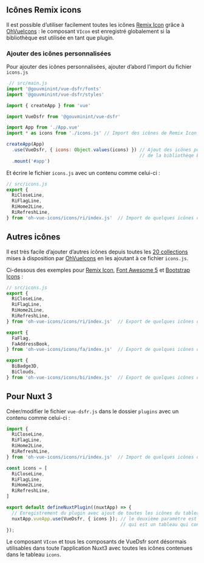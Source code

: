 
<Meta title="Fondamentaux/4.1 Icônes personnalisées" />

## Icônes Remix icons

Il est possible d’utiliser facilement toutes les icônes [Remix Icon](https://remixicon.com/) grâce à
[OhVueIcons](https://oh-vue-icons.js.org/) : le composant `VIcon` est enregistré globalement si la bibliothèque est
utilisée en tant que plugin.

### Ajouter des icônes personnalisées

Pour ajouter des icônes personnalisées, ajouter d’abord l’import du fichier `icons.js`

```javascript
 // src/main.js
import '@gouvminint/vue-dsfr/fonts'
import '@gouvminint/vue-dsfr/styles'

import { createApp } from 'vue'

import VueDsfr from '@gouvminint/vue-dsfr'

import App from './App.vue'
import * as icons from './icons.js' // Import des icônes de Remix Icon (cf. plus loin)

createApp(App)
  .use(VueDsfr, { icons: Object.values(icons) }) // Ajout des icônes pour tous les composants
                                                 // de la bibliothèqe ET tout le projet
  .mount('#app')
```

Et écrire le fichier `icons.js` avec un contenu comme celui-ci :

```javascript
// src/icons.js
export {
  RiCloseLine,
  RiFlagLine,
  RiHome2Line,
  RiRefreshLine,
} from 'oh-vue-icons/icons/ri/index.js'  // Import de quelques icônes de Remix Icon (ri)
```

## Autres icônes

Il est très facile d’ajouter d’autres icônes depuis toutes les
[20 collections](https://oh-vue-icons.netlify.app/docs#supported-icon-packs)
mises à disposition par [OhVueIcons](https://oh-vue-icons.netlify.app) en les ajoutant à ce fichier `icons.js`.

Ci-dessous des exemples pour
[Remix Icon](https://remixicon.com/),
[Font Awesome 5](https://fontawesome.com/icons)
et [Bootstrap Icons](https://icons.getbootstrap.com/) :

```javascript
// src/icons.js
export {
  RiCloseLine,
  RiFlagLine,
  RiHome2Line,
  RiRefreshLine,
} from 'oh-vue-icons/icons/ri/index.js'  // Export de quelques icônes de Remix Icon (ri)

export {
  FaFlag,
  FaAddressBook,
} from 'oh-vue-icons/icons/fa/index.js'  // Export de quelques icônes de Font Awesome 5 Free (fa)

export {
  BiBadge3D,
  BiClouds,
} from 'oh-vue-icons/icons/bi/index.js'  // Export de quelques icônes de Bootstrap Icons (bi)
```

## Pour Nuxt 3

Créer/modifier le fichier `vue-dsfr.js` dans le dossier `plugins` avec un contenu comme celui-ci :

```javascript
import {
  RiCloseLine,
  RiFlagLine,
  RiHome2Line,
  RiRefreshLine,
} from 'oh-vue-icons/icons/ri/index.js'  // Import de quelques icônes de Remix Icon (ri)

const icons = [
  RiCloseLine,
  RiFlagLine,
  RiHome2Line,
  RiRefreshLine,
]

export default defineNuxtPlugin((nuxtApp) => {
  // Enregistrement du plugin avec ajout de toutes les icônes du tableau `icons`
  nuxtApp.vueApp.use(VueDsfr, { icons }); // le deuxième paramètre est un objet contenant une propriété `icons`
                                          // qui est un tableau qui contient toutes les icônes que vous souhaitez utiliser
});
```
Le composant `VIcon` et tous les composants de VueDsfr sont désormais utilisables dans toute l’application Nuxt3
avec toutes les icônes contenues dans le tableau `icons`.
